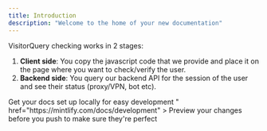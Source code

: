 ```yaml
---
title: Introduction
description: "Welcome to the home of your new documentation"
---
```


<Info>VisitorQuery checking works in 2 stages:</Info>

1. **Client side**: You copy the javascript code that we provide and place it on the page where you want to check/verify the user.
2. **Backend side**: You query our backend API for the session of the user and see their status (proxy/VPN, bot etc).

<CardGroup cols={2}>
  <Card
    title="Client install guide"
    icon="scroll"
    href="https://mintlify.com/docs/quickstart"
  >
    Get your docs set up locally for easy development
  </Card>
  <Card
    title="Backend API docs"
    icon="<i class="fa-solid fa-arrow-right-arrow-left"></i>"
    href="https://mintlify.com/docs/development"
  >
    Preview your changes before you push to make sure they're perfect
  </Card>
</CardGroup>
